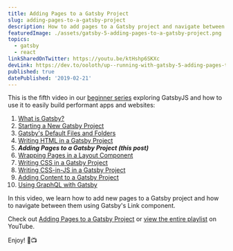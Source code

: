```yaml
---
title: Adding Pages to a Gatsby Project
slug: adding-pages-to-a-gatsby-project
description: How to add pages to a Gatsby project and navigate between them.
featuredImage: ./assets/gatsby-5-adding-pages-to-a-gatsby-project.png
topics:
  - gatsby
  - react
linkSharedOnTwitter: https://youtu.be/ktHshp6SKXc
devLink: https://dev.to/ooloth/up--running-with-gatsby-5-adding-pages-to-a-gatsby-project-50p3
published: true
datePublished: '2019-02-21'
---
```


This is the fifth video in our [beginner series](https://www.youtube.com/watch?v=jAa1wh5ATm0&list=PLHBEcHVSROXQQhXpNhmiVKKcw72Cc0V-U) exploring GatsbyJS and how to use it to easily build performant apps and websites:

1. [What is Gatsby?](/what-is-gatsby)
2. [Starting a New Gatsby Project](/starting-a-new-gatsby-project)
3. [Gatsby's Default Files and Folders](/gatsbys-default-files-and-folders)
4. [Writing HTML in a Gatsby Project](/writing-html-in-a-gatsby-project)
5. **_Adding Pages to a Gatsby Project (this post)_**
6. [Wrapping Pages in a Layout Component](/wrapping-pages-in-a-layout-component)
7. [Writing CSS in a Gatsby Project](/writing-css-in-a-gatsby-project)
8. [Writing CSS-in-JS in a Gatsby Project](/writing-css-in-js-in-a-gatsby-project)
9. [Adding Content to a Gatsby Project](/adding-content-to-a-gatsby-project)
10. [Using GraphQL with Gatsby](/using-graphql-with-gatsby)

In this video, we learn how to add new pages to a Gatsby project and how to navigate between them using Gatsby's Link component.

Check out [Adding Pages to a Gatsby Project](https://youtu.be/ktHshp6SKXc) or [view the entire playlist](https://www.youtube.com/watch?v=jAa1wh5ATm0&list=PLHBEcHVSROXQQhXpNhmiVKKcw72Cc0V-U) on YouTube.

Enjoy! 🎉📺

